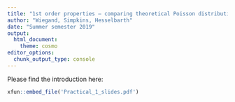 ```yaml
---
title: "1st order properties – comparing theoretical Poisson distribution against empirical data"
author: "Wiegand, Simpkins, Hesselbarth"
date: "Summer semester 2019"
output: 
  html_document:
    theme: cosmo
editor_options: 
  chunk_output_type: console
---
```


Please find the introduction here:
```r
xfun::embed_file('Practical_1_slides.pdf')
```
